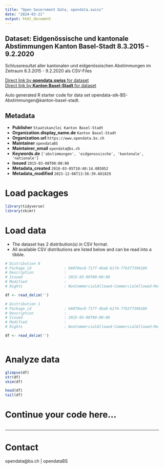 ```yaml
---
title: "Open Government Data, opendata.swiss"
date: "2024-03-21"
output: html_document
---
```


## Dataset: Eidgenössische und kantonale Abstimmungen Kanton Basel-Stadt 8.3.2015 - 9.2.2020

Schlussresultat aller kantonalen und eidgenössischen Abstimmungen im Zeitraum 8.3.2015 - 9.2.2020 als CSV-Files

[Direct link by **opendata.swiss** for dataset](https://opendata.swiss/de/dataset/abstimmungen-kanton-basel-stadt_03-2015_-_02-2020)<br>
[Direct link by **Kanton Basel-Stadt** for dataset](http://www.abstimmungen.bs.ch)

Auto generated R starter code for data set opendata-stk-BS-Abstimmungen@kanton-basel-stadt.

## Metadata

- **Publisher** `Staatskanzlei Kanton Basel-Stadt`
- **Organization.display_name.de** `Kanton Basel-Stadt`
- **Organization.url** `https://www.opendata.bs.ch`
- **Maintainer** `opendataBS`
- **Maintainer_email** `opendata@bs.ch`
- **Keywords.de** `['abstimmungen', 'eidgenossische', 'kantonale', 'nationale']`
- **Issued** `2015-03-08T00:00:00`
- **Metadata_created** `2018-03-05T10:40:14.085852`
- **Metadata_modified** `2023-12-06T13:56:39.601829`


# Load packages

```r

library(tidyverse)
library(skimr)

```

# Load data

-   The dataset has 2 distribution(s) in CSV format.
-   All available CSV distributions are listed below and can be read into a tibble.

```r

# Distribution 0
# Package_id               : b6070ec8-717f-4ba8-b174-7763f7396186
# Description              : 
# Issued                   : 2015-03-09T00:00:00
# Modified                 : 
# Rights                   : NonCommercialAllowed-CommercialAllowed-ReferenceNotRequired

df <- read_delim('')

# Distribution 1
# Package_id               : b6070ec8-717f-4ba8-b174-7763f7396186
# Description              : 
# Issued                   : 2015-03-08T00:00:00
# Modified                 : 
# Rights                   : NonCommercialAllowed-CommercialAllowed-ReferenceNotRequired

df <- read_delim('')



```

# Analyze data

```r

glimpse(df)
str(df)
skim(df)

head(df)
tail(df)

```

# Continue your code here...

```r

```

------------------------------------------------------------------------

# Contact

opendata@bs.ch | opendataBS
